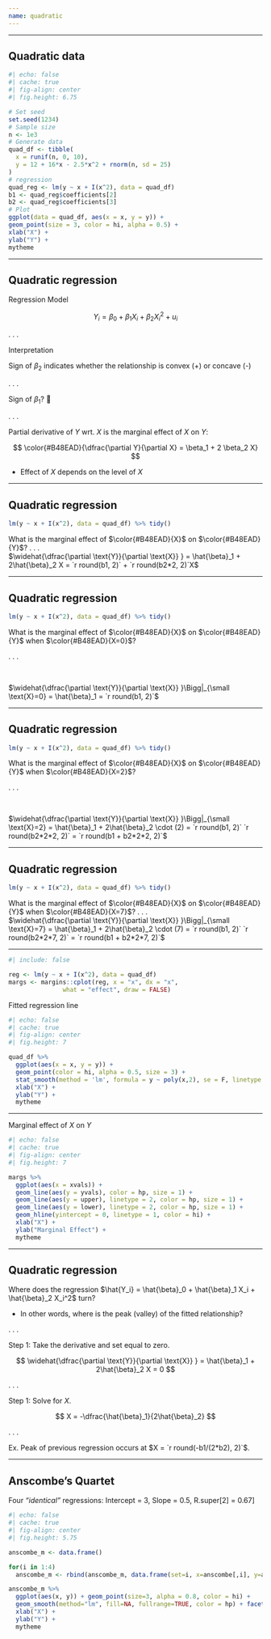 ```yaml
---
name: quadratic
---
```


---

## Quadratic data

```r
#| echo: false
#| cache: true
#| fig-align: center
#| fig.height: 6.75

# Set seed
set.seed(1234)
# Sample size
n <- 1e3
# Generate data
quad_df <- tibble(
  x = runif(n, 0, 10),
  y = 12 + 16*x - 2.5*x^2 + rnorm(n, sd = 25)
)
# regression
quad_reg <- lm(y ~ x + I(x^2), data = quad_df) 
b1 <- quad_reg$coefficients[2]
b2 <- quad_reg$coefficients[3]
# Plot
ggplot(data = quad_df, aes(x = x, y = y)) +
geom_point(size = 3, color = hi, alpha = 0.5) +
xlab("X") +
ylab("Y") +
mytheme
```

---

## Quadratic regression

[Regression Model]{.hi}

$$
Y_i = \beta_0 + \beta_1 X_i + \beta_2 X_i^2 + u_i
$$

. . .

[Interpretation]{.note}

Sign of $\beta_2$ indicates whether the relationship is convex ([+]{.mono}) or concave ([-]{.mono})

. . .

Sign of $\beta_1$? [🤷]{.fragment}

. . .

Partial derivative of $Y$ wrt. $X$ is the [marginal effect]{.hp} of $X$ on $Y$:

$$
\color{#B48EAD}{\dfrac{\partial Y}{\partial X} = \beta_1 + 2 \beta_2 X}
$$

- Effect of $X$ depends on the level of $X$

---

## Quadratic regression

```r
lm(y ~ x + I(x^2), data = quad_df) %>% tidy()
```

[What is the marginal effect of]{.purple} $\color{#B48EAD}{X}$ [on]{.purple} $\color{#B48EAD}{Y}$[?]{.purple}
. . .
<br>
$\widehat{\dfrac{\partial \text{Y}}{\partial \text{X}} } = \hat{\beta}_1 + 2\hat{\beta}_2 X = `r round(b1, 2)` + `r round(b2*2, 2)`X$

---

## Quadratic regression

```r
lm(y ~ x + I(x^2), data = quad_df) %>% tidy()
```

[What is the marginal effect of]{.purple} $\color{#B48EAD}{X}$ [on]{.purple} $\color{#B48EAD}{Y}$ [when]{.purple} $\color{#B48EAD}{X=0}$[?]{.purple}

. . .

<br>

$\widehat{\dfrac{\partial \text{Y}}{\partial \text{X}} }\Bigg|_{\small \text{X}=0} = \hat{\beta}_1 = `r round(b1, 2)`$

---

## Quadratic regression

```r
lm(y ~ x + I(x^2), data = quad_df) %>% tidy()
```

[What is the marginal effect of]{.purple} $\color{#B48EAD}{X}$ [on]{.purple} $\color{#B48EAD}{Y}$ [when]{.purple} $\color{#B48EAD}{X=2}$[?]{.purple}

. . .

<br>

$\widehat{\dfrac{\partial \text{Y}}{\partial \text{X}} }\Bigg|_{\small \text{X}=2} = \hat{\beta}_1 + 2\hat{\beta}_2 \cdot (2) = `r round(b1, 2)` `r round(b2*2*2, 2)` = `r round(b1 + b2*2*2, 2)`$

---

## Quadratic regression

```r
lm(y ~ x + I(x^2), data = quad_df) %>% tidy()
```

[What is the marginal effect of]{.purple} $\color{#B48EAD}{X}$ [on]{.purple} $\color{#B48EAD}{Y}$ [when]{.purple} $\color{#B48EAD}{X=7}$[?]{.purple}
. . .
<br>
$\widehat{\dfrac{\partial \text{Y}}{\partial \text{X}} }\Bigg|_{\small \text{X}=7} = \hat{\beta}_1 + 2\hat{\beta}_2 \cdot (7) = `r round(b1, 2)` `r round(b2*2*7, 2)` = `r round(b1 + b2*2*7, 2)`$

---

```r
#| include: false

reg <- lm(y ~ x + I(x^2), data = quad_df)
margs <- margins::cplot(reg, x = "x", dx = "x", 
               what = "effect", draw = FALSE)
```

[Fitted regression line]{.hi}

```r
#| echo: false
#| cache: true
#| fig-align: center
#| fig.height: 7

quad_df %>%  
  ggplot(aes(x = x, y = y)) + 
  geom_point(color = hi, alpha = 0.5, size = 3) +
  stat_smooth(method = 'lm', formula = y ~ poly(x,2), se = F, linetype = 1, color = hp, size = 1) +
  xlab("X") + 
  ylab("Y") + 
  mytheme
```

---

[Marginal effect of $X$ on $Y$]{.hi}

```r
#| echo: false
#| cache: true
#| fig-align: center
#| fig.height: 7

margs %>%  
  ggplot(aes(x = xvals)) + 
  geom_line(aes(y = yvals), color = hp, size = 1) +
  geom_line(aes(y = upper), linetype = 2, color = hp, size = 1) +
  geom_line(aes(y = lower), linetype = 2, color = hp, size = 1) +
  geom_hline(yintercept = 0, linetype = 1, color = hi) +
  xlab("X") + 
  ylab("Marginal Effect") + 
  mytheme
```

---

## Quadratic regression

Where does the regression $\hat{Y_i} = \hat{\beta}_0 + \hat{\beta}_1 X_i + \hat{\beta}_2 X_i^2$ [turn?]{.hi}

- In other words, where is the peak (valley) of the fitted relationship?

. . .

[Step 1:]{.note} Take the derivative and set equal to zero.

$$
\widehat{\dfrac{\partial \text{Y}}{\partial \text{X}} } = \hat{\beta}_1 + 2\hat{\beta}_2 X = 0
$$

. . .

[Step 1:]{.note} Solve for $X$.

$$
X = -\dfrac{\hat{\beta}_1}{2\hat{\beta}_2}
$$

. . .

[Ex.]{.ex} Peak of previous regression occurs at $X = `r round(-b1/(2*b2), 2)`$.

---


## Anscombe's Quartet

[Four *"identical"* regressions:]{.hi} Intercept [=]{.mono} 3, Slope [=]{.mono} 0.5, R.super[2] [=]{.mono} 0.67]

```r
#| echo: false
#| cache: true
#| fig-align: center
#| fig.height: 5.75

anscombe_m <- data.frame()

for(i in 1:4)
  anscombe_m <- rbind(anscombe_m, data.frame(set=i, x=anscombe[,i], y=anscombe[,i+4]))

anscombe_m %>% 
  ggplot(aes(x, y)) + geom_point(size=3, alpha = 0.8, color = hi) + 
  geom_smooth(method="lm", fill=NA, fullrange=TRUE, color = hp) + facet_wrap(~set, ncol=2) + 
  xlab("X") + 
  ylab("Y") + 
  mytheme
```
